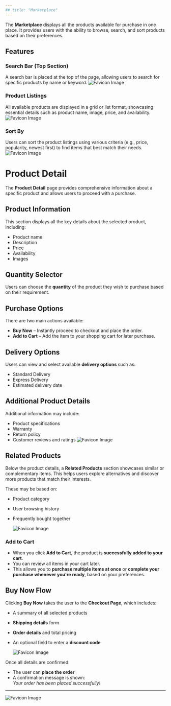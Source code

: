 ```yaml
---
## title: "Marketplace"
---
```


The **Marketplace** displays all the products available for purchase in one place. It provides users with the ability to browse, search, and sort products based on their preferences.

## Features

### Search Bar (Top Section)

A search bar is placed at the top of the page, allowing users to search for specific products by name or keyword.
![Favicon Image](/images/search.png)

### Product Listings

All available products are displayed in a grid or list format, showcasing essential details such as product name, image, price, and availability.
![Favicon Image](/images/marketplace.png)

### Sort By

Users can sort the product listings using various criteria (e.g., price, popularity, newest first) to find items that best match their needs.
![Favicon Image](/images/search.png)

# Product Detail

The **Product Detail** page provides comprehensive information about a specific product and allows users to proceed with a purchase.

## Product Information

This section displays all the key details about the selected product, including:

- Product name
- Description
- Price
- Availability
- Images

## Quantity Selector

Users can choose the **quantity** of the product they wish to purchase based on their requirement.

## Purchase Options

There are two main actions available:

- **Buy Now** – Instantly proceed to checkout and place the order.
- **Add to Cart** – Add the item to your shopping cart for later purchase.

## Delivery Options

Users can view and select available **delivery options** such as:

- Standard Delivery
- Express Delivery
- Estimated delivery date

## Additional Product Details

Additional information may include:

- Product specifications
- Warranty
- Return policy
- Customer reviews and ratings
  ![Favicon Image](/images/productdetial.png)

## Related Products

Below the product details, a **Related Products** section showcases similar or complementary items. This helps users explore alternatives and discover more products that match their interests.

These may be based on:

- Product category
- User browsing history
- Frequently bought together

  ![Favicon Image](/images/relatedproducts.png)

### Add to Cart

- When you click **Add to Cart**, the product is **successfully added to your cart**.
- You can review all items in your cart later.
- This allows you to **purchase multiple items at once** or **complete your purchase whenever you're ready**, based on your preferences.

## Buy Now Flow

Clicking **Buy Now** takes the user to the **Checkout Page**, which includes:

- A summary of all selected products
- **Shipping details** form
- **Order details** and total pricing
- An optional field to enter a **discount code**

  ![Favicon Image](/images/buynow.png)

Once all details are confirmed:

- The user can **place the order**
- A confirmation message is shown:  
   _Your order has been placed successfully!_

---

![Favicon Image](/images/orderplaced.png)
